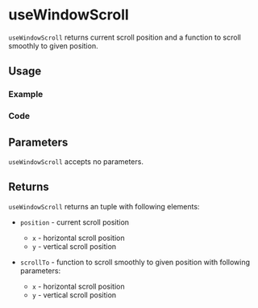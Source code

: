 

<Meta of={allStories} />

# useWindowScroll

`useWindowScroll` returns current scroll position and a function to scroll smoothly to given position.

## Usage

### Example

<Canvas of={allStories.Usage} />

### Code

<Source of={allStories.Usage} />

## Parameters

`useWindowScroll` accepts no parameters.

## Returns

`useWindowScroll` returns an tuple with following elements:

- `position` - current scroll position

  - `x` - horizontal scroll position
  - `y` - vertical scroll position

- `scrollTo` - function to scroll smoothly to given position with following parameters:
  - `x` - horizontal scroll position
  - `y` - vertical scroll position
